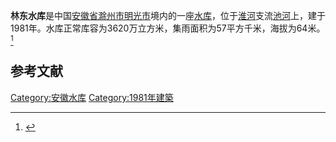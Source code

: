{{Infobox Reservoir 
|name = 林东水库
|nickname = 
|image = 
|image_caption = 
|map = 
|map_caption = 
|pushpin_map = 
|pushpin_map_caption = 
|code = BEA35001103
|class = 
|location_of_reservoir = [[安徽省|安徽省]][[滁州市|滁州市]][[明光市|明光市]]
|location_of_dam = 
|inflow = 
|outflow = 
|catchment_area = 57
|reservoir_area = 
|mean_depth = 
|maximum_depth = 
|flood_level = 
|normal_water_level = 
|dead_water_level = 
|water_quality = 
|island = 
|maximum_storage_capacity = 
|normal_storage_capacity = 3620万
|dead_storage_capacity = 
|type_of_dam = 
|elevation_of_dam = 
|height_of_dam = 
|length_of_dam = 
|width_of_dam = 
|installed_capacity = 
|irrigated_area =
|start = 
|complete = 1981年
|cost = 
|emigrate = 
|latd = 32.6575
|latm = 
|lats = 
|latNS = N
|longd = 118.1289
|longm = 
|longs = 
|longEW = E
|website = 
|footnotes = 
}}
'''林东水库'''是中国[[安徽省|安徽省]][[滁州市|滁州市]][[明光市|明光市]]境内的一座[[水库|水库]]，位于[[淮河|淮河]]支流[[池河|池河]]上，建于1981年。水库正常库容为3620万立方米，集雨面积为57平方千米，海拔为64米。<ref>{{cite web|url=http://brim.ihb.ac.cn/12/CN/12.asp |title=中国大中型水库基本特征数据库 |work=中国生物多样性信息系统内陆水体生物学分部 |deadurl=yes |archiveurl=https://web.archive.org/web/20120402061833/http://brim.ihb.ac.cn/12/CN/12.asp |archivedate=2012-04-02 }}</ref>
== 参考文献 ==
{{Reflist}}

{{安徽小作品}}

[[Category:安徽水库|Category:安徽水库]]
[[Category:1981年建築|Category:1981年建築]]